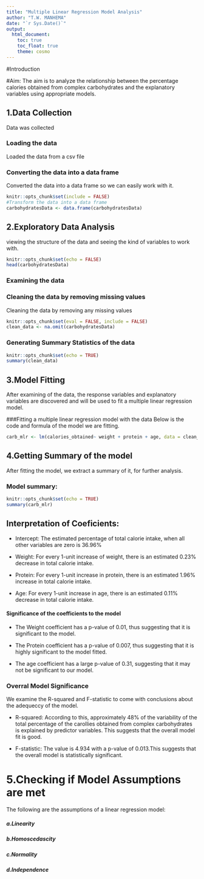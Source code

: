 ```yaml
---
title: "Multiple Linear Regression Model Analysis"
author: "T.W. MANHEMA"
date: "`r Sys.Date()`"
output:
  html_document:
    toc: true
    toc_float: true
    theme: cosmo
---
```


#Introduction

#Aim: The aim is to analyze the relationship between the percentage calories obtained from complex carbohydrates and the explanatory variables using appropriate models.

## 1.Data Collection

Data was collected

### Loading the data

Loaded the data from a csv file

### Converting the data into a data frame

Converted the data into a data frame so we can easily work with it.

```r
knitr::opts_chunk$set(include = FALSE)
#Transform the data into a data frame
carbohydratesData <- data.frame(carbohydratesData)
```

## 2.Exploratory Data Analysis

viewing the structure of the data and seeing the kind of variables to work with.

```r
knitr::opts_chunk$set(echo = FALSE)
head(carbohydratesData)
```

### Examining the data

### Cleaning the data by removing missing values

Cleaning the data by removing any missing values

```r
knitr::opts_chunk$set(eval = FALSE, include = FALSE)
clean_data <- na.omit(carbohydratesData)
```

### Generating Summary Statistics of the data

```r
knitr::opts_chunk$set(echo = TRUE)
summary(clean_data)
```

## 3.Model Fitting

After examining of the data, the response variables and explanatory variables are discovered and will be used to fit a multiple linear regression model.

###Fitting a multiple linear regression model with the data Below is the code and formula of the model we are fitting.

```r
carb_mlr <- lm(calories_obtained~ weight + protein + age, data = clean_data)

```

## 4.Getting Summary of the model

After fitting the model, we extract a summary of it, for further analysis.

### Model summary:

```r
knitr::opts_chunk$set(echo = TRUE)
summary(carb_mlr)

```

## Interpretation of Coeficients:

-   Intercept: The estimated percentage of total calorie intake, when all other variables are zero is 36.96%

-   Weight: For every 1-unit increase of weight, there is an estimated 0.23% decrease in total calorie intake.

-   Protein: For every 1-unit increase in protein, there is an estimated 1.96% increase in total calorie intake.

-   Age: For every 1-unit increase in age, there is an estimated 0.11% decrease in total calorie intake.

#### Significance of the coefficients to the model

-   The Weight coefficient has a p-value of 0.01, thus suggesting that it is significant to the model.

-   The Protein coefficient has a p-value of 0.007, thus suggesting that it is highly significant to the model fitted.

-   The age coefficient has a large p-value of 0.31, suggesting that it may not be significant to our model.

### Overral Model Significance

We examine the R-squared and F-statistic to come with conclusions about the adequeccy of the model.

-   R-squared: According to this, approximately 48% of the variability of the total percentage of the carollies obtained from complex carbohydrates is explained by predictor variables. This suggests that the overall model fit is good.

-   F-statistic: The value is 4.934 with a p-value of 0.013.This suggests that the overall model is statistically significant.

# 5.Checking if Model Assumptions are met

The following are the assumptions of a linear regression model:

##### a.Linearity

##### b.Homoscedascity

##### c.Normality

##### d.Independence
